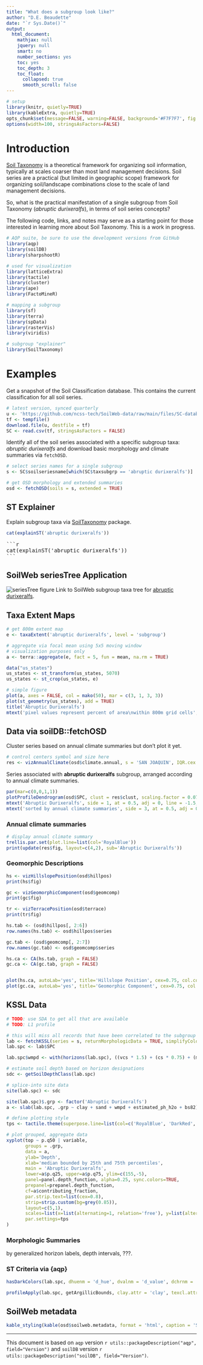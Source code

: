 ```yaml
---
title: "What does a subgroup look like?"
author: "D.E. Beaudette"
date: "`r Sys.Date()`"
output:
  html_document:
    mathjax: null
    jquery: null
    smart: no
    number_sections: yes
    toc: yes
    toc_depth: 3
    toc_float:
      collapsed: true
      smooth_scroll: false
---
```


```r
# setup
library(knitr, quietly=TRUE)
library(kableExtra, quietly=TRUE)
opts_chunk$set(message=FALSE, warning=FALSE, background='#F7F7F7', fig.align='center', fig.retina=2, dev='png', tidy=FALSE, verbose=FALSE)
options(width=100, stringsAsFactors=FALSE)
```

# Introduction

[Soil Taxonomy](https://www.nrcs.usda.gov/wps/portal/nrcs/main/soils/survey/class/taxonomy/) is a theoretical framework for organizing soil information, typically at scales coarser than most land management decisions. Soil series are a practical (but limited in geographic scope) framework for organizing soil/landscape combinations close to the scale of land management decisions.

So, what is the practical manifestation of a single subgroup from Soil Taxonomy (*abruptic durixeralfs*), in terms of soil series concepts?

The following code, links, and notes may serve as a starting point for those interested in learning more about Soil Taxonomy. This is a work in progress.
```r
# AQP suite, be sure to use the development versions from GitHub
library(aqp)
library(soilDB)
library(sharpshootR)

# used for visualization
library(latticeExtra)
library(tactile)
library(cluster)
library(ape)
library(FactoMineR)

# mapping a subgroup
library(sf)
library(terra)
library(spData) 
library(rasterVis)
library(viridis)

# subgroup "explainer"
library(SoilTaxonomy)
```


# Examples
Get a snapshot of the Soil Classification database. This contains the current classification for all soil series.
```r
# latest version, synced quarterly
u <- 'https://github.com/ncss-tech/SoilWeb-data/raw/main/files/SC-database.csv.gz'
tf <- tempfile()
download.file(u, destfile = tf)
SC <- read.csv(tf, stringsAsFactors = FALSE)
```

Identify all of the soil series associated with a specific subgroup taxa: *abruptic durixeralfs* and download basic morphology and climate summaries via `fetchOSD`.
```r
# select series names for a single subgroup
s <- SC$soilseriesname[which(SC$taxsubgrp == 'abruptic durixeralfs')]

# get OSD morphology and extended summaries
osd <- fetchOSD(soils = s, extended = TRUE)
```

## ST Explainer
Explain subgroup taxa via [SoilTaxonomy](https://github.com/ncss-tech/SoilTaxonomy/tree/master/R_pkg) package.
```r
cat(explainST('abruptic durixeralfs'))
```

<pre>
```r
cat(explainST('abruptic durixeralfs'))
```
</pre>


## SoilWeb seriesTree Application
![seriesTree figure](resources/seriesTree-example.png)
Link to SoilWeb subgroup taxa tree for [abruptic durixeralfs](https://casoilresource.lawr.ucdavis.edu/seriesTree/?subgroup=abruptic%20durixeralfs).


## Taxa Extent Maps

```r
# get 800m extent map
e <- taxaExtent('abruptic durixeralfs', level = 'subgroup')

# aggregate via focal mean using 5x5 moving window
# visualization purposes only
a <- terra::aggregate(e, fact = 5, fun = mean, na.rm = TRUE)

data("us_states")
us_states <- st_transform(us_states, 5070)
us_states <- st_crop(us_states, e)

# simple figure
plot(a, axes = FALSE, col = mako(50), mar = c(3, 1, 3, 3))
plot(st_geometry(us_states), add = TRUE)
title('Abruptic Durixeralfs')
mtext('pixel values represent percent of area\nwithin 800m grid cells', side = 1, line = 1.5)
```


## Data via soilDB::fetchOSD
Cluster series based on annual climate summaries but don't plot it yet.
```r
# control centers symbol and size here
res <- vizAnnualClimate(osd$climate.annual, s = 'SAN JOAQUIN', IQR.cex = 1.1, cex=1.1, pch=18)
```

Series associated with **abruptic durixeralfs** subgroup, arranged according to annual climate summaries.
```r
par(mar=c(0,0,1,1))
plotProfileDendrogram(osd$SPC, clust = res$clust, scaling.factor = 0.075, width = 0.25, y.offset = 0.5, name.style = 'center-center', shrink = TRUE)
mtext('Abruptic Durixeralfs', side = 1, at = 0.5, adj = 0, line = -1.5, font=4)
mtext('sorted by annual climate summaries', side = 3, at = 0.5, adj = 0, line = -1.5, font=3)
```

### Annual climate summaries
```r
# display annual climate summary
trellis.par.set(plot.line=list(col='RoyalBlue'))
print(update(res$fig, layout=c(4,2), sub='Abruptic Durixeralfs'))
```


### Geomorphic Descriptions
```r
hs <- vizHillslopePosition(osd$hillpos)
print(hs$fig)

gc <- vizGeomorphicComponent(osd$geomcomp)
print(gc$fig)

tr <- vizTerracePosition(osd$terrace)
print(tr$fig)
```

```r
hs.tab <- (osd$hillpos[, 2:6])
row.names(hs.tab) <- osd$hillpos$series

gc.tab <- (osd$geomcomp[, 2:7])
row.names(gc.tab) <- osd$geomcomp$series

hs.ca <- CA(hs.tab, graph = FALSE)
gc.ca <- CA(gc.tab, graph = FALSE)


plot(hs.ca, autoLab='yes', title='Hillslope Position', cex=0.75, col.col='firebrick', col.row='royalblue')
plot(gc.ca, autoLab='yes', title='Geomorphic Component', cex=0.75, col.col='firebrick', col.row='royalblue')
```


## KSSL Data
```r
# TODO: use SDA to get all that are available
# TODO: L1 profile

# this will miss all records that have been correlated to the subgroup but not series
lab <- fetchKSSL(series = s, returnMorphologicData = TRUE, simplifyColors = TRUE)
lab.spc <- lab$SPC 

lab.spc$wmpd <- with(horizons(lab.spc), ((vcs * 1.5) + (cs * 0.75) + (ms * 0.375) + (fs * 0.175) + (vfs *0.075) + (silt * 0.026) + (clay * 0.0015)) / (vcs + cs + ms + fs + vfs + silt + clay))

# estimate soil depth based on horizon designations
sdc <- getSoilDepthClass(lab.spc)

# splice-into site data
site(lab.spc) <- sdc

site(lab.spc)$.grp <- factor('Abruptic Durixeralfs')
a <- slab(lab.spc, .grp ~ clay + sand + wmpd + estimated_ph_h2o + bs82)

# define plotting style
tps <- tactile.theme(superpose.line=list(col=c('RoyalBlue', 'DarkRed', 'DarkGreen'), lwd=2))

# plot grouped, aggregate data
xyplot(top ~ p.q50 | variable, 
       groups = .grp, 
       data = a, 
       ylab='Depth',
       xlab='median bounded by 25th and 75th percentiles',
       main = 'Abruptic Durixeralfs',
       lower=a$p.q25, upper=a$p.q75, ylim=c(155,-5),
       panel=panel.depth_function, alpha=0.25, sync.colors=TRUE,
       prepanel=prepanel.depth_function,
       cf=a$contributing_fraction,
       par.strip.text=list(cex=0.8),
       strip=strip.custom(bg=grey(0.85)),
       layout=c(5,1), 
       scales=list(x=list(alternating=1, relation='free'), y=list(alternating=3)),
       par.settings=tps
)
```

### Morphologic Summaries
by generalized horizon labels, depth intervals, ???.

### ST Criteria via {aqp}
```r
hasDarkColors(lab.spc, dhuenm = 'd_hue', dvalnm = 'd_value', dchrnm = 'd_chroma', mhuenm = 'm_hue', mvalnm = 'm_value', mchrnm = 'm_chroma')

profileApply(lab.spc, getArgillicBounds, clay.attr = 'clay', texcl.attr = 'lab_texture_class', simplify = FALSE)
```


## SoilWeb metadata
```r
kable_styling(kable(osd$soilweb.metadata, format = 'html', caption = 'SoilWeb Snapshot Metadata'), full_width = FALSE, font_size = 10)
```


----------------------------
This document is based on `aqp` version `r utils::packageDescription("aqp", field="Version")` and `soilDB` version `r utils::packageDescription("soilDB", field="Version")`.

